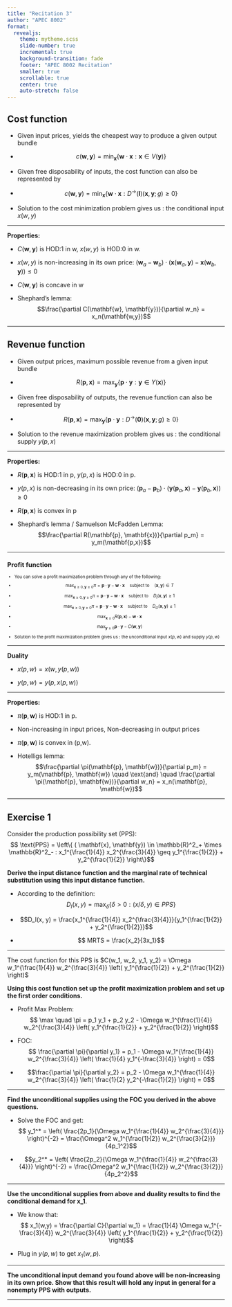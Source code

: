```yaml
---
title: "Recitation 3"
author: "APEC 8002"
format: 
  revealjs:
    theme: mytheme.scss 
    slide-number: true
    incremental: true
    background-transition: fade
    footer: "APEC 8002 Recitation"
    smaller: true
    scrollable: true
    center: true
    auto-stretch: false
---
```


## Cost function

- Given input prices, yields the cheapest way to produce a given output bundle

- $$c(\mathbf{w}, \mathbf{y}) = \min_{\mathbf{x}} \{ \mathbf{w} \cdot \mathbf{x} : \mathbf{x} \in V(\mathbf{y}) \}$$

- Given free disposability of inputs, the cost function can also be represented by

- $$c(\mathbf{w}, \mathbf{y}) = \min_{\mathbf{x}} \{ \mathbf{w} \cdot \mathbf{x} : {D^{\to}(\mathbf{I})} (\mathbf{x}, \mathbf{y}; g) \geq 0 \}$$

- Solution to the cost minimization problem gives us : the conditional input $x(w,y)$

----------------

**Properties:**

- $C(\mathbf{w}, \mathbf{y})$ is HOD:1 in w, $x(w,y)$ is HOD:0 in w.

- $x(w,y)$ is non-increasing in its own price: $(\mathbf{w}_a - \mathbf{w}_b) \cdot (\mathbf{x}(\mathbf{w}_a, \mathbf{y}) - \mathbf{x}(\mathbf{w}_b, \mathbf{y})) \leq 0$

- $C(\mathbf{w}, \mathbf{y})$ is concave in w

- Shephard's lemma: $$\frac{\partial C(\mathbf{w}, \mathbf{y})}{\partial w_n} = x_n(\mathbf{w,y})$$

-----------------

## Revenue function

- Given output prices, maximum possible revenue from a given input bundle

- $$R (\mathbf{p}, \mathbf{x}) = \max_{\mathbf{y}} \{ \mathbf{p} \cdot \mathbf{y} : \mathbf{y} \in Y(\mathbf{x}) \}$$

- Given free disposability of outputs, the revenue function can also be represented by

- $$R(\mathbf{p}, \mathbf{x}) = \max_{\mathbf{y}} \{ \mathbf{p} \cdot \mathbf{y} : {D^{\to}(\mathbf{0})} (\mathbf{x}, \mathbf{y}; g) \geq 0 \}$$

- Solution to the revenue maximization problem gives us : the conditional supply $y(p,x)$

----------------

**Properties:**

- $R(\mathbf{p}, \mathbf{x})$ is HOD:1 in p, $y(p,x)$ is HOD:0 in p.

- $y(p,x)$ is non-decreasing in its own price: $(\mathbf{p}_a - \mathbf{p}_b) \cdot (\mathbf{y}(\mathbf{p}_a, \mathbf{x}) - \mathbf{y}(\mathbf{p}_b, \mathbf{x})) \geq 0$

- $R(\mathbf{p}, \mathbf{x})$ is convex in p

- Shephard's lemma / Samuelson McFadden Lemma: $$\frac{\partial R(\mathbf{p}, \mathbf{x})}{\partial p_m} = y_m(\mathbf{p,x})$$

-----------------

::: {style="font-size: 70%;"}
## Profit function

- You can solve a profit maximization problem through any of the following:

- $$\max_{\mathbf{x} \geq 0, \mathbf{y} \geq 0} \pi = \mathbf{p} \cdot \mathbf{y} - \mathbf{w} \cdot \mathbf{x} \quad \text{subject to} \quad (\mathbf{x}, \mathbf{y}) \in T$$

- $$\max_{\mathbf{x} \geq 0, \mathbf{y} \geq 0} \pi = \mathbf{p} \cdot \mathbf{y} - \mathbf{w} \cdot \mathbf{x} \quad \text{subject to} \quad D_I(\mathbf{x}, \mathbf{y}) \geq 1$$

- $$\max_{\mathbf{x} \geq 0, \mathbf{y} \geq 0} \pi = \mathbf{p} \cdot \mathbf{y} - \mathbf{w} \cdot \mathbf{x} \quad \text{subject to} \quad D_O(\mathbf{x}, \mathbf{y}) \leq 1$$

- $$\max_{\mathbf{x} \geq 0} R(\mathbf{p}, \mathbf{x}) - \mathbf{w} \cdot \mathbf{x}$$

- $$\max_{\mathbf{y} \geq 0} \mathbf{p} \cdot \mathbf{y} - C(\mathbf{w}, \mathbf{y})$$

- Solution to the profit maximization problem gives us : the unconditional input $x(p,w)$ and supply  $y(p,w)$

:::
::: footer
:::

----------------

**Duality**

- $x(p,w) = x(w, y(p,w))$

- $y(p,w) = y(p, x(p,w))$

----------------

**Properties:**

- $\pi (\mathbf{p}, \mathbf{w})$ is HOD:1 in p.

- Non-increasing in input prices, Non-decreasing in output prices

- $\pi (\mathbf{p}, \mathbf{w})$ is convex in (p,w).

- Hotelligs lemma: $$\frac{\partial \pi(\mathbf{p}, \mathbf{w})}{\partial p_m} = y_m(\mathbf{p}, \mathbf{w}) \quad \text{and} \quad \frac{\partial \pi(\mathbf{p}, \mathbf{w})}{\partial w_n} = x_n(\mathbf{p}, \mathbf{w})$$

-----------------

## Exercise 1

Consider the production possibility set (PPS):$$
\text{PPS} = \left\{ ( \mathbf{x}, \mathbf{y}) \in \mathbb{R}^2_+ \times \mathbb{R}^2_- : x_1^{\frac{1}{4}} x_2^{\frac{3}{4}} \geq y_1^{\frac{1}{2}} + y_2^{\frac{1}{2}} \right\}$$ 

**Derive the input distance function and the marginal rate of technical substitution using this input distance function.**

- According to the definition: $$D_I(x, y) = \max_{\delta} \left\{ \delta > 0 : \left( {x / \delta, y} \right) \in PPS \right\}$$

- $$D_I(x, y) = \frac{x_1^{\frac{1}{4}} x_2^{\frac{3}{4}}}{y_1^{\frac{1}{2}} + y_2^{\frac{1}{2}}}$$

- $$ MRTS = \frac{x_2}{3x_1}$$

----------------------

The cost function for this PPS is $C(w_1, w_2, y_1, y_2) = \Omega w_1^{\frac{1}{4}} w_2^{\frac{3}{4}} \left( y_1^{\frac{1}{2}} + y_2^{\frac{1}{2}} \right)$ 

**Using this cost function set up the profit maximization problem and set up the first order conditions.**

- Profit Max Problem:$$
        \max \quad \pi = p_1 y_1 + p_2 y_2 - \Omega w_1^{\frac{1}{4}} w_2^{\frac{3}{4}} \left( y_1^{\frac{1}{2}} + y_2^{\frac{1}{2}} \right)$$
        

- FOC:$$
        \frac{\partial \pi}{\partial y_1} = p_1 - \Omega w_1^{\frac{1}{4}} w_2^{\frac{3}{4}} \left( \frac{1}{4} y_1^{-\frac{3}{4}} \right) = 0$$
        
- $$\frac{\partial \pi}{\partial y_2} = p_2 - \Omega w_1^{\frac{1}{4}} w_2^{\frac{3}{4}} \left( \frac{1}{2} y_2^{-\frac{1}{2}} \right) = 0$$

----------------------

**Find the unconditional supplies using the FOC you derived in the above questions.**

- Solve the FOC and get: $$
    y_1^* = \left( \frac{2p_1}{\Omega w_1^{\frac{1}{4}} w_2^{\frac{3}{4}}} \right)^{-2} = \frac{\Omega^2 w_1^{\frac{1}{2}} w_2^{\frac{3}{2}}}{4p_1^2}$$
    
- $$y_2^* = \left( \frac{2p_2}{\Omega w_1^{\frac{1}{4}} w_2^{\frac{3}{4}}} \right)^{-2} = \frac{\Omega^2 w_1^{\frac{1}{2}} w_2^{\frac{3}{2}}}{4p_2^2}$$

---------------------

**Use the unconditional supplies from above and duality results to find the conditional demand for x_1**.

- We know that:$$
    x_1(w,y) = \frac{\partial C}{\partial w_1} = \frac{1}{4} \Omega w_1^{-\frac{3}{4}} w_2^{\frac{3}{4}} \left( y_1^{\frac{1}{2}} + y_2^{\frac{1}{2}} \right)$$
    
- Plug in $y(p,w)$ to get $x_1(w,p)$.

-------------------

**The unconditional input demand you found above will be non-increasing in its own price. Show that this result will hold any input in general for a nonempty PPS with outputs.**


-------------------


